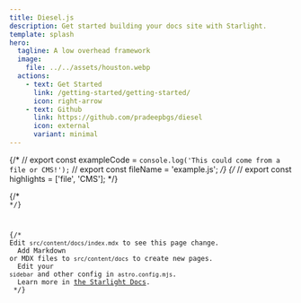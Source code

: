 ```yaml
---
title: Diesel.js
description: Get started building your docs site with Starlight.
template: splash
hero:
  tagline: A low overhead framework
  image:
    file: ../../assets/houston.webp
  actions:
    - text: Get Started
      link: /getting-started/getting-started/
      icon: right-arrow
    - text: Github
      link: https://github.com/pradeepbgs/diesel
      icon: external
      variant: minimal
---
```



{/* // export const exampleCode = `console.log('This could come from a file or CMS!');`
// export const fileName = 'example.js'; */}
{/* // export const highlights = ['file', 'CMS']; */}

{/* <Code code={exampleCode} lang="js" title={fileName} mark={highlights} /> */}


{/* <CardGrid stagger>
	<Card title="Update content" icon="pencil">
		Edit `src/content/docs/index.mdx` to see this page change.
	</Card>
	<Card title="Add new content" icon="add-document">
		Add Markdown or MDX files to `src/content/docs` to create new pages.
	</Card>
	<Card title="Configure your site" icon="setting">
		Edit your `sidebar` and other config in `astro.config.mjs`.
	</Card>
	<Card title="Read the docs" icon="open-book">
		Learn more in [the Starlight Docs](https://starlight.astro.build/).
	</Card>
</CardGrid> */}
